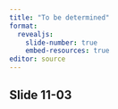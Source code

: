 ```yaml
---
title: "To be determined"
format: 
  revealjs:
    slide-number: true
    embed-resources: true
editor: source
---
```


## Slide 11-03

::: notes

:::

